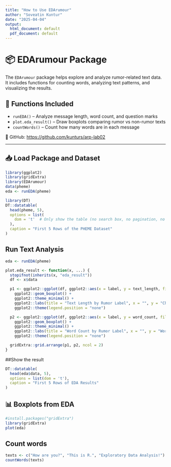 ```yaml
---
title: "How to Use EDArumour"
author: "Soveatin Kuntur"
date: "2025-04-04"
output:
  html_document: default
  pdf_document: default
---
```


# 📦 EDArumour Package

The `EDArumour` package helps explore and analyze rumor-related text data.\
It includes functions for counting words, analyzing text patterns, and visualizing the results.

## 🔧 Functions Included

-   `runEDA()` – Analyze message length, word count, and question marks
-   `plot.eda_result()` – Draw boxplots comparing rumor vs non-rumor texts
-   `countWords()` – Count how many words are in each message

🔗 GitHub: <https://github.com/kunturs/arp-lab02>

------------------------------------------------------------------------

## 📥 Load Package and Dataset

```r
library(ggplot2)
library(gridExtra)
library(EDArumour)  
data(pheme)
eda <- runEDA(pheme)
```

```r
library(DT)
DT::datatable(
  head(pheme, 5),
  options = list(
    dom = 't'  # Only show the table (no search box, no pagination, no dropdown)
  ),
  caption = "First 5 Rows of the PHEME Dataset"
)
```

## Run Text Analysis

```r
eda <- runEDA(pheme)
```

```r
plot.eda_result <- function(x, ...) {
  stopifnot(inherits(x, "eda_result"))
  df <- x$data

  p1 <- ggplot2::ggplot(df, ggplot2::aes(x = label, y = text_length, fill = label)) +
    ggplot2::geom_boxplot() +
    ggplot2::theme_minimal() +
    ggplot2::labs(title = "Text Length by Rumor Label", x = "", y = "Characters") +
    ggplot2::theme(legend.position = "none")

  p2 <- ggplot2::ggplot(df, ggplot2::aes(x = label, y = word_count, fill = label)) +
    ggplot2::geom_boxplot() +
    ggplot2::theme_minimal() +
    ggplot2::labs(title = "Word Count by Rumor Label", x = "", y = "Words") +
    ggplot2::theme(legend.position = "none")

  gridExtra::grid.arrange(p1, p2, ncol = 2)
}
```

##Show the result 

```r
DT::datatable(
  head(eda$data, 5),
  options = list(dom = 't'),
  caption = "First 5 Rows of EDA Results"
)
```




## 📊 Boxplots from EDA

```r
#install.packages("gridExtra")
library(gridExtra)
plot(eda)
```

## Count words
```r
texts <- c("How are you?", "This is R.", "Exploratory Data Analysis!")
countWords(texts)
```

